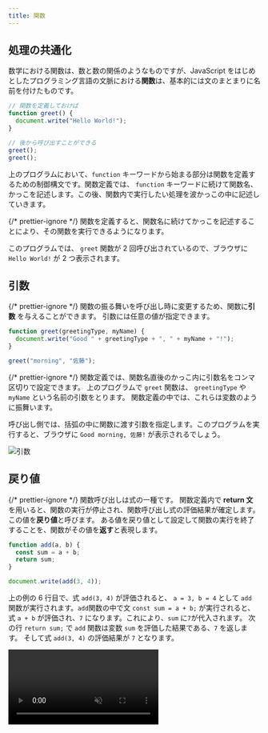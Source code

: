 ```yaml
---
title: 関数
---
```



## 処理の共通化

数学における関数は、数と数の関係のようなものですが、<Term>JavaScript</Term> をはじめとしたプログラミング言語の文脈における<Term>**関数**</Term>は、基本的には<Term>文</Term>のまとまりに名前を付けたものです。

```javascript
// 関数を定義しておけば
function greet() {
  document.write("Hello World!");
}

// 後から呼び出すことができる
greet();
greet();
```

上のプログラムにおいて、`function` キーワードから始まる部分は<Term>関数</Term>を定義するための<Term>制御構文</Term>です。<Term>関数</Term>定義では、 `function` キーワードに続けて<Term>関数</Term>名、かっこを記述します。この後、<Term>関数</Term>内で実行したい処理を波かっこの中に記述していきます。

{/* prettier-ignore */}
<Term>関数</Term>を定義すると、<Term>関数</Term>名に続けてかっこを記述することにより、その<Term>関数</Term>を実行できるようになります。

このプログラムでは、 `greet` <Term>関数</Term>が 2 回呼び出されているので、ブラウザに `Hello World!` が 2 つ表示されます。

## <Term>**引数**</Term>

{/* prettier-ignore */}
<Term>関数</Term>の振る舞いを呼び出し時に変更するため、<Term>関数</Term>に<Term>**引数**</Term>
を与えることができます。
<Term>引数</Term>には任意の<Term>値</Term>が指定できます。

```javascript
function greet(greetingType, myName) {
  document.write("Good " + greetingType + ", " + myName + "!");
}

greet("morning", "佐藤");
```

{/* prettier-ignore */}
<Term>関数</Term>定義では、<Term>関数</Term>名直後のかっこ内に<Term>引数</Term>名をコンマ区切りで設定できます。
上のプログラムで `greet` <Term>関数</Term>は、 `greetingType` や `myName` という名前の<Term>引数</Term>をとります。
<Term>関数</Term>定義の中では、これらは<Term>変数</Term>のように振舞います。

呼び出し側では、括弧の中に<Term>関数</Term>に<Term>渡す</Term><Term>引数</Term>を指定します。このプログラムを実行すると、ブラウザに `Good morning, 佐藤!` が表示されるでしょう。

![引数](arguments.png)

## <Term>戻り値</Term>

{/* prettier-ignore */}
<Term>関数</Term>呼び出しは<Term>式</Term>の一種です。
<Term>関数</Term>定義内で **return 文** を用いると、<Term>関数</Term>の実行が停止され、<Term>関数</Term>呼び出し<Term>式</Term>の<Term>評価</Term>結果が確定します。
この値を<Term>**戻り値**</Term>と呼びます。
ある<Term>値</Term>を<Term>戻り値</Term>として設定して<Term>関数</Term>の実行を終了することを、<Term>関数</Term>がその<Term>値</Term>を<Term>**返す**</Term>と表現します。

```javascript
function add(a, b) {
  const sum = a + b;
  return sum;
}

document.write(add(3, 4));
```

上の例の 6 行目で、<Term>式</Term> `add(3, 4)` が<Term>評価</Term>されると、 `a = 3, b = 4` として `add` <Term>関数</Term>が実行されます。`add`<Term>関数</Term>の中で<Term>文</Term> `const sum = a + b;` が実行されると、<Term>式</Term> `a + b` が<Term>評価</Term>され、`7` になります。これにより、`sum` に`7`が代入されます。
次の行 `return sum;` で `add` <Term>関数</Term>は<Term>変数</Term> `sum` を<Term>評価</Term>した結果である、`7` を<Term>返し</Term>ます。
そして<Term>式</Term> `add(3, 4)` の<Term>評価</Term>結果が `7` となります。

<video src={returnValueVideo} controls muted />

:::tip
**return 文** が実行された時点で<Term>関数</Term>の処理が終了するため、次のように書くことで [if ~ else 文](../if-statement/#if--else) や [&& (AND) 演算子](../boolean/#論理演算子)の繰り返しを避けつつ、複数の条件のついた処理を実行することができます。

```javascript
let age = 21;
let hasDriverLicense = true;
let isDrunk = true;
function tryToDrive() {
  // if 文で実行する式が一行だけの場合、{} を省略できます。
  if (age < 18) return;
  if (!hasDriverLicense) return;
  if (isDrunk) return;
  document.write("車を運転できます。");
}
```

:::

### 確認課題

引数を 2 つとり、その積を<Term>戻り値</Term>として<Term>返す</Term><Term>関数</Term> `multiply` を定義してください。

<Answer title="2つの積">

```javascript
function multiply(a, b) {
  const result = a * b;
  return result;
}

document.write(multiply(3, 4));
```

<ViewSource url={import.meta.url} path="_samples/multiply" />

</Answer>

## <Term>変数</Term>の<Term>スコープ</Term>

{/* prettier-ignore */}
<Term>関数</Term>内で<Term>宣言</Term>された<Term>変数</Term>は、<Term>関数</Term>内でのみ有効です。
<Term>変数</Term>が有効な範囲のことを、その<Term>変数</Term>の<Term>**スコープ**</Term>と呼んでいます。

{/* prettier-ignore */}
<Term>関数</Term>外で<Term>宣言</Term>された<Term>変数</Term>は<Term>関数</Term>内でも利用できます。

```javascript
let guestCount = 0;

function greet() {
  guestCount += 1;
  document.write("あなたは" + guestCount + "人目のお客様です。");
}

greet();
greet();
```

この例における、`greet` <Term>関数</Term>は、呼び出されるたびに `guestCount` に 1 を加えています。

:::warning[<Term>変数</Term>の<Term>**スコープ**</Term>]

{/* prettier-ignore */}
<Term>スコープ</Term>が終わった<Term>変数</Term>は、その時点で破棄されます。

```javascript
let outer = 0;

function increment() {
  let inner = 0;
  outer += 1;
  inner += 1;
  document.write(outer); // 1ずつ増える
  document.write(inner); // 常に1
}

increment();
increment();
```

:::

---

## 基礎課題

### 最大値

{/* prettier-ignore */}
<Term>引数</Term>を 2 つとり、そのうち大きい数を<Term>返す</Term><Term>関数</Term> `max` を定義してください。

:::tip

<Term>if 文</Term>を使って、`a` が大きい場合と `b`
が大きい場合で処理を書き分けます。

:::

<Answer title="大きい数">

```javascript
function max(a, b) {
  if (a > b) {
    return a;
  } else {
    return b;
  }
}
```

<ViewSource url={import.meta.url} path="_samples/max" />

:::note

`a > b` が `true` の場合、if 文内部の `return` で関数実行が中断されるため、`else` キーワードは必ずしも必要ではありません。そのため、次のように書くこともできます。

```javascript
function max(a, b) {
  if (a > b) {
    return a;
  }
  return b;
}
```

<ViewSource url={import.meta.url} path="_samples/max-no-else" />

:::

</Answer>

## 中級課題

### 携帯電話料金

携帯電話料金を計算する<Term>関数</Term>を作ってみましょう。

```javascript
function calculateCost(monthlyDataUsage) {
  // ここに処理を書く
}

document.write(calculateCost(3.5));
```

`calculateCost` は、<Term>引数</Term>に月間転送量 `monthlyDataUsage` を取り、その月の携帯電話料金を<Term>戻り値</Term>として<Term>返す</Term><Term>関数</Term>です。携帯電話料金は、下のルールで決定されるとします。

> - 月間転送量 < 5.0 (GB) のとき、携帯電話料金は 月間転送量 × 600 (円/GB)
> - 月間転送量 >= 5.0 (GB) のとき、携帯電話料金は 3000 (円)

<Answer title="携帯電話料金">

```javascript
function calculateCost(monthlyDataUsage) {
  if (monthlyDataUsage < 5.0) {
    return monthlyDataUsage * 600;
  }
  return 3000;
}

document.write(calculateCost(3.5));
```

<ViewSource url={import.meta.url} path="_samples/mobile-phone-bill" />

</Answer>
